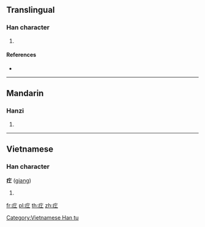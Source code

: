 {{character info/new}}
==Translingual==

===Han character===
{{Han char|rn=104|rad=疒|as=03|sn=8|four=00111|canj=KM,XKM}}

# {{defn|Han|sort=疒03}}

====References====
* {{Han ref|kx=0769.100|dkj=22029|hdz=42660.050|uh=7598|ud=30104|bh=CD74|bd=52596}}

----

==Mandarin==

===Hanzi===
{{cmn-hanzi|pin=[[gāng]], [[gōng]] ([[gong1]])|wg=kung<sup>1</sup>}}

# {{defn|lang=cmn|sort=疒03}}

----

==Vietnamese==

===Han character===
'''疘''' ([[giang]])

# {{defn|lang=vi}}

[[Category:Vietnamese Han tu]]

[[fr:疘]]
[[pl:疘]]
[[th:疘]]
[[zh:疘]]